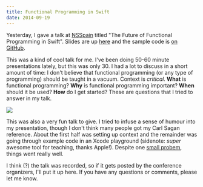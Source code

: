 ```yaml
---
title: Functional Programming in Swift
date: 2014-09-19
---
```


Yesterday, I gave a talk at [NSSpain](http://nsspain.com/2014/) titled "The Future of Functional Programming in Swift". Slides are up [here](https://speakerdeck.com/ashfurrow/the-future-of-functional-programming-on-ios) and the sample code is [on GitHub](https://github.com/AshFurrow/NSSpain2014).

<SpeakerDeck videoID="23ba2bc020c201328c641a1ab62a9337" />

This was a kind of cool talk for me. I've been doing 50-60 minute presentations lately, but this was only 30. I had a lot to discuss in a short amount of time: I don't believe that functional programming (or any type of programming) should be taught in a vacuum. Context is _critical_. **What** is functional programming? **Why** is functional programming important? **When** should it be used? **How** do I get started? These are questions that I tried to answer in my talk.

![](82313B57102E48FEAEF8A9758674BB94.jpg)

This was also a very fun talk to give. I tried to infuse a sense of humour into my presentation, though I don't think many people got my Carl Sagan reference. About the first half was setting up context and the remainder was going through example code in an Xcode playground (sidenote: _super_ awesome tool for teaching, thanks Apple!). Despite one [small probem](https://github.com/AshFurrow/NSSpain2014/issues/2), things went really well.

I think (?) the talk was recorded, so if it gets posted by the conference organizers, I'll put it up here. If you have any questions or comments, please let me know.
